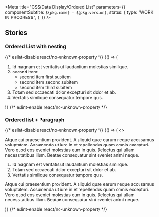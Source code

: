 

<Meta
  title="CSS/Data Display/Ordered List"
  parameters={{
    componentSubtitle: `${pkg.name} - ${pkg.version}`,
    status: {
      type: "WORK IN PROGRESS",
    },
  }}
/>

<Description markdown={readme} />

## Stories

### Ordered List with nesting

<Canvas>
  {/* eslint-disable react/no-unknown-property */}
  <Story name="Ordered list">
    {() => (
      <ol class="denhaag-ordered-list">
        <li>Id magnam est veritatis ut laudantium molestias similique.</li>
        <li>
          second item:
          <ul class="denhaag-unordered-list denhaag-unordered-list--lower-alpha">
            <li>second item first subitem</li>
            <li>second item second subitem</li>
            <li>second item third subitem</li>
          </ul>
        </li>
        <li>Totam sed occaecati dolor excepturi sit dolor et ab.</li>
        <li>Veritatis similique consequatur tempore quis.</li>
      </ol>
    )}
  </Story>
  {/* eslint-enable react/no-unknown-property */}
</Canvas>

### Ordered list + Paragraph

<Canvas>
  {/* eslint-disable react/no-unknown-property */}
  <Story name="Ordered list + Paragraph">
    {() => (
      <>
        <p class="utrecht-paragraph">
          Atque qui praesentium provident. A aliquid quae earum neque accusamus voluptatem. Assumenda ut iure in et
          repellendus quam omnis excepturi. Vero quod eos eveniet molestias eum in quis. Delectus qui ullam
          necessitatibus illum. Beatae consequatur sint eveniet animi neque.
        </p>
        <ol class="denhaag-ordered-list">
          <li>Id magnam est veritatis ut laudantium molestias similique.</li>
          <li>Totam sed occaecati dolor excepturi sit dolor et ab.</li>
          <li>Veritatis similique consequatur tempore quis.</li>
        </ol>
        <p class="utrecht-paragraph">
          Atque qui praesentium provident. A aliquid quae earum neque accusamus voluptatem. Assumenda ut iure in et
          repellendus quam omnis excepturi. Vero quod eos eveniet molestias eum in quis. Delectus qui ullam
          necessitatibus illum. Beatae consequatur sint eveniet animi neque.
        </p>
      </>
    )}
  </Story>
  {/* eslint-enable react/no-unknown-property */}
</Canvas>
